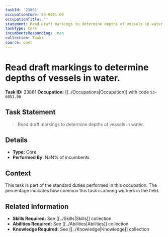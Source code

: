 ```yaml
---
taskId: '23861'
occupationCode: 53-6051.00
occupationTitle: ''
statement: Read draft markings to determine depths of vessels in water.
taskType: Core
incumbentsResponding: .nan
collection: Tasks
source: onet
---
```

# Read draft markings to determine depths of vessels in water.

**Task ID:** 23861
**Occupation:** [[../Occupations|Occupation]] with code `53-6051.00`

## Task Statement

> Read draft markings to determine depths of vessels in water.

## Details

- **Type:** Core
- **Performed By:** NaN% of incumbents

## Context

This task is part of the standard duties performed in this occupation. The percentage indicates how common this task is among workers in the field.

## Related Information

- **Skills Required:** See [[../Skills|Skills]] collection
- **Abilities Required:** See [[../Abilities|Abilities]] collection
- **Knowledge Required:** See [[../Knowledge|Knowledge]] collection
